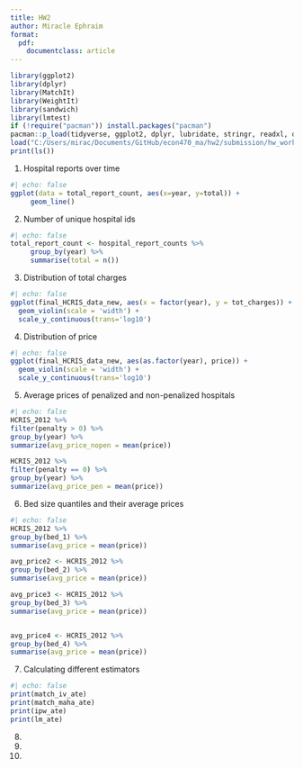 ```yaml
---
title: HW2
author: Miracle Ephraim
format:
  pdf:
    documentclass: article
---
```


```r
library(ggplot2)
library(dplyr)
library(MatchIt)
library(WeightIt)
library(sandwich)
library(lmtest)
if (!require("pacman")) install.packages("pacman")
pacman::p_load(tidyverse, ggplot2, dplyr, lubridate, stringr, readxl, data.table, gdata)
load("C:/Users/mirac/Documents/GitHub/econ470_ma/hw2/submission/hw_workspace.Rdata")
print(ls()) 

```

1. Hospital reports over time
```r
#| echo: false
ggplot(data = total_report_count, aes(x=year, y=total)) +
     geom_line()

```

2. Number of unique hospital ids
```r
#| echo: false
total_report_count <- hospital_report_counts %>%
     group_by(year) %>%
     summarise(total = n())

```

3. Distribution of total charges
```r
#| echo: false
ggplot(final_HCRIS_data_new, aes(x = factor(year), y = tot_charges)) +
  geom_violin(scale = 'width') +
  scale_y_continuous(trans='log10')

```

4. Distribution of price
```r
#| echo: false
ggplot(final_HCRIS_data_new, aes(as.factor(year), price)) +
  geom_violin(scale = 'width') +
  scale_y_continuous(trans='log10')
```

5. Average prices of penalized and non-penalized hospitals
```r
#| echo: false
HCRIS_2012 %>%
filter(penalty > 0) %>%
group_by(year) %>%
summarize(avg_price_nopen = mean(price))

HCRIS_2012 %>%
filter(penalty == 0) %>%
group_by(year) %>%
summarize(avg_price_pen = mean(price))

```

6. Bed size quantiles and their average prices
```r
#| echo: false
HCRIS_2012 %>%
group_by(bed_1) %>%
summarise(avg_price = mean(price))

avg_price2 <- HCRIS_2012 %>%
group_by(bed_2) %>%
summarise(avg_price = mean(price))

avg_price3 <- HCRIS_2012 %>%
group_by(bed_3) %>%
summarise(avg_price = mean(price))


avg_price4 <- HCRIS_2012 %>%
group_by(bed_4) %>%
summarise(avg_price = mean(price))

```

7. Calculating different estimators
```r
#| echo: false
print(match_iv_ate)
print(match_maha_ate)
print(ipw_ate)
print(lm_ate)

```

8. 
9. 
10. 